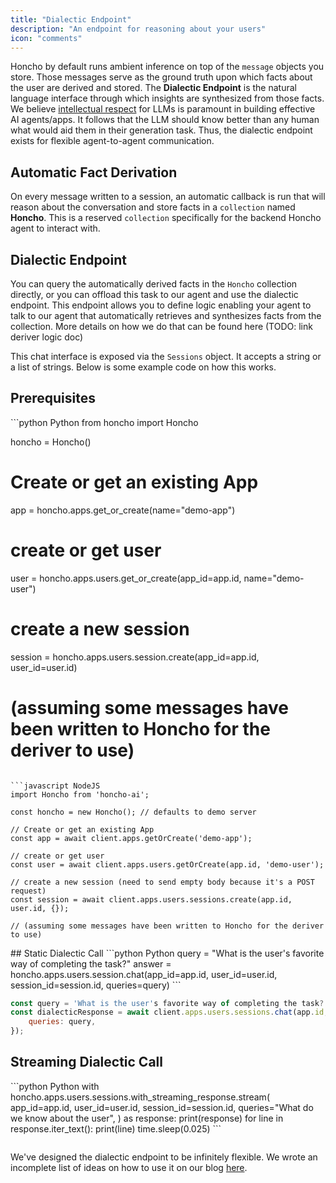 ```yaml
---
title: "Dialectic Endpoint"
description: "An endpoint for reasoning about your users"
icon: "comments"
---
```


Honcho by default runs ambient inference on top of the `message` objects you store. Those messages serve as the ground truth upon which facts about the user are derived and stored. The **Dialectic Endpoint** is the natural language interface through which insights are synthesized from those facts. We believe [intellectual respect](https://blog.plasticlabs.ai/extrusions/Extrusion-02.24) for LLMs is paramount in building effective AI agents/apps. It follows that the LLM should know better than any human what would aid them in their generation task. Thus, the dialectic endpoint exists for flexible agent-to-agent communication. 

## Automatic Fact Derivation

On every message written to a session, an automatic callback is run that will reason about the conversation and store facts in a `collection` named **Honcho**. This is a reserved `collection` specifically for the backend Honcho agent to interact with. 

## Dialectic Endpoint

You can query the automatically derived facts in the `Honcho` collection directly, or you can offload this task to our agent and use the dialectic endpoint. This endpoint allows you to define logic enabling your agent to talk to our agent that automatically retrieves and synthesizes facts from the collection. More details on how we do that can be found here (TODO: link deriver logic doc)

This chat interface is exposed via the `Sessions` object. It accepts a string or a list of strings. Below is some example code on how this works. 

## Prerequisites

<CodeGroup>
```python Python
from honcho import Honcho

honcho = Honcho()

# Create or get an existing App
app = honcho.apps.get_or_create(name="demo-app")

# create or get user
user = honcho.apps.users.get_or_create(app_id=app.id, name="demo-user")

# create a new session
session = honcho.apps.users.session.create(app_id=app.id, user_id=user.id)

# (assuming some messages have been written to Honcho for the deriver to use)
```

```javascript NodeJS
import Honcho from 'honcho-ai';

const honcho = new Honcho(); // defaults to demo server

// Create or get an existing App
const app = await client.apps.getOrCreate('demo-app');

// create or get user
const user = await client.apps.users.getOrCreate(app.id, 'demo-user');

// create a new session (need to send empty body because it's a POST request)
const session = await client.apps.users.sessions.create(app.id, user.id, {});

// (assuming some messages have been written to Honcho for the deriver to use)
```
</CodeGroup>
## Static Dialectic Call 

<CodeGroup>
```python Python
query = "What is the user's favorite way of completing the task?"
answer = honcho.apps.users.session.chat(app_id=app.id, user_id=user.id, session_id=session.id, queries=query)
```

```javascript NodeJS
const query = 'What is the user's favorite way of completing the task?'
const dialecticResponse = await client.apps.users.sessions.chat(app.id, user.id, session.id, {
    queries: query,
});
```
</CodeGroup>

## Streaming Dialectic Call

<CodeGroup>
```python Python
with honcho.apps.users.sessions.with_streaming_response.stream(
        app_id=app.id,
        user_id=user.id,
        session_id=session.id,
        queries="What do we know about the user",
    ) as response:
        print(response)
        for line in response.iter_text():
            print(line)
            time.sleep(0.025)
```

```javascript NodeJS

```
</CodeGroup>

We've designed the dialectic endpoint to be infinitely flexible. We wrote an incomplete list of ideas on how to use it on our blog [here](https://blog.plasticlabs.ai/blog/Introducing-Honcho's-Dialectic-API#how-it-works).



